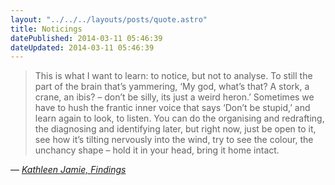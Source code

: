 ```yaml
---
layout: "../../../layouts/posts/quote.astro"
title: Noticings
datePublished: 2014-03-11 05:46:39
dateUpdated: 2014-03-11 05:46:39
---
```


> This is what I want to learn: to notice, but not to analyse. To still the part of the brain that’s yammering, ‘My god, what’s that? A stork, a crane, an ibis? – don’t be silly, its just a weird heron.’ Sometimes we have to hush the frantic inner voice that says ‘Don’t be stupid,’ and learn again to look, to listen. You can do the organising and redrafting, the diagnosing and identifying later, but right now, just be open to it, see how it’s tilting nervously into the wind, try to see the colour, the unchancy shape – hold it in your head, bring it home intact.

— <cite>[Kathleen Jamie, _Findings_](https://www.goodreads.com/book/show/895779.Findings)</cite>
